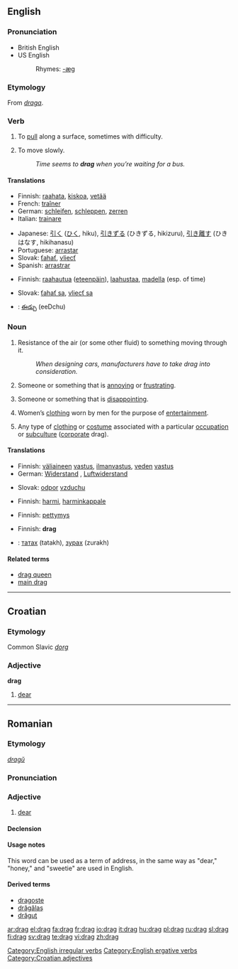 {{wikipedia}}
==English==

===Pronunciation===
*British English {{SAMPA|/dr\{g/}}
*US English {{SAMPA|/dZr\`{g/}}
*:Rhymes: [[Rhymes:English:-æɡ|-æɡ]]

===Etymology===
From {{ON.}} ''[[draga]]''.

===Verb===
{{en-verb|drags|dragging|'''[[dragged]] '''or, in some dialects,''' [[drug]]'''}}

#{{transitive}} To [[pull]] along a surface, sometimes with difficulty.
#{{intransitive}} To move slowly.
#:''Time seems to '''drag''' when you’re waiting for a bus.''

====Translations====
{{trans-top|to pull along a surface}}
*Finnish: [[raahata]], [[kiskoa]], [[vetää]]
*French: [[traîner]]
*German: [[schleifen]], [[schleppen]], [[zerren]]
*Italian: [[trainare]]
{{trans-mid}}
*Japanese: [[引く]] ([[ひく]], hiku), [[引きずる]] (ひきずる, hikizuru), [[引き離す]] (ひきはなす, hikihanasu)
*Portuguese: [[arrastar]]
*Slovak: [[ťahať]], [[vliecť]]
*Spanish: [[arrastrar]]
{{trans-bottom}}

{{trans-top|to move slowly}}
*Finnish: [[raahautua]] ([[eteenpäin]]), [[laahustaa]], [[madella]] (esp. of time)
{{trans-mid}}
*Slovak: [[ťahať sa]], [[vliecť sa]]
{{trans-bottom}}

{{checktrans}}
{{trans-top|translations to be checked}}
*{{ttbc|Telugu}}: [[ఈడ్చు]] (eeDchu)
{{trans-bottom}}

===Noun===
{{en-noun|s|-}}

#{{uncountable}} Resistance of the air (or some other fluid) to something moving through it.
#:''When designing cars, manufacturers have to take drag into consideration.''
#{{countable}} {{slang}} Someone or something that is [[annoying]] or [[frustrating]].
#{{countable}} {{slang}} Someone or something that is [[disappointing]].
#{{uncountable}} {{slang}} Women’s [[clothing]] worn by men for the purpose of [[entertainment]].
#{{uncountable}} {{slang}} Any type of [[clothing]] or [[costume]] associated with a particular [[occupation]] or [[subculture]] ([[corporate]] drag).

====Translations====
{{trans-top|resistance of the air (or some other fluid) to something moving through it}}
*Finnish: [[väliaine|väliaineen]] [[vastus]], [[ilmanvastus]], [[vesi|veden]] [[vastus]]
*German: [[Widerstand]] {{m}}, [[Luftwiderstand]] {{m}}
{{trans-mid}}
*Slovak: [[odpor]] [[vzduch|vzduchu]] {{m}}
{{trans-bottom}}

{{trans-top|someone or something that is annoying or frustrating}}
*Finnish: [[harmi]], [[harminkappale]]
{{trans-mid}}
{{trans-bottom}}

{{trans-top|someone or something that is disappointing}}
*Finnish: [[pettymys]]
{{trans-mid}}
{{trans-bottom}}

{{trans-top|(slang) women’s clothing worn by men}}
<!-- Only SLANG here, please -->
*Finnish: '''drag'''
{{trans-mid}}
{{trans-bottom}}

{{checktrans}}
{{trans-top|translations to be checked}}
*{{ttbc|Mongolian}}: [[татах]] (tatakh), [[зурах]] (zurakh)
{{trans-bottom}}

====Related terms====
*[[drag queen]]
*[[main drag]]

[[Category:English irregular verbs]]
[[Category:English ergative verbs]]

----

==Croatian==

===Etymology===

Common Slavic ''[[dorg]]''

===Adjective===
'''drag'''

# [[dear]]

[[Category:Croatian adjectives]]

----

==Romanian==

===Etymology===
{{Sla.|ro}} ''[[dragŭ]]''

===Pronunciation===
{{IPA|[drag]|lang=ro}}

===Adjective===
{{ro-adj|4}}

# [[dear]]

====Declension====
{{ro-adj-4|drag}}

====Usage notes====
This word can be used as a term of address, in the same way as "dear," "honey," and "sweetie" are used in English.

====Derived terms====
*[[dragoste]]
*[[drăgălaş]]
*[[drăguţ]]

[[ar:drag]]
[[el:drag]]
[[fa:drag]]
[[fr:drag]]
[[io:drag]]
[[it:drag]]
[[hu:drag]]
[[pl:drag]]
[[ru:drag]]
[[sl:drag]]
[[fi:drag]]
[[sv:drag]]
[[te:drag]]
[[vi:drag]]
[[zh:drag]]